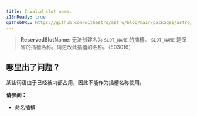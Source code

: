 ```yaml
---
title: Invalid slot name.
i18nReady: true
githubURL: https://github.com/withastro/astro/blob/main/packages/astro/src/core/errors/errors-data.ts
---
```


<DontEditWarning />


> **ReservedSlotName**: 无法创建名为 `SLOT_NAME` 的插槽。 `SLOT_NAME` 是保留的插槽名称。请更改此插槽的名称。（E03016）

## 哪里出了问题？
某些词语由于已经被内部占用，因此不能作为插槽名称使用。

**请参阅：**
-  [命名插槽](/zh-cn/core-concepts/astro-components/#命名插槽)


